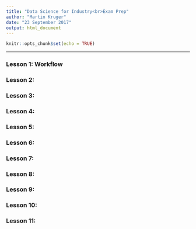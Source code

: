 ```yaml
---
title: "Data Science for Industry<br>Exam Prep"
author: "Martin Kruger"
date: "23 September 2017"
output: html_document
---
```


```r
knitr::opts_chunk$set(echo = TRUE)
```

*** 

### Lesson 1: Workflow


### Lesson 2:


### Lesson 3:


### Lesson 4:


### Lesson 5:


### Lesson 6:


### Lesson 7:


### Lesson 8:


### Lesson 9:


### Lesson 10:


### Lesson 11:


